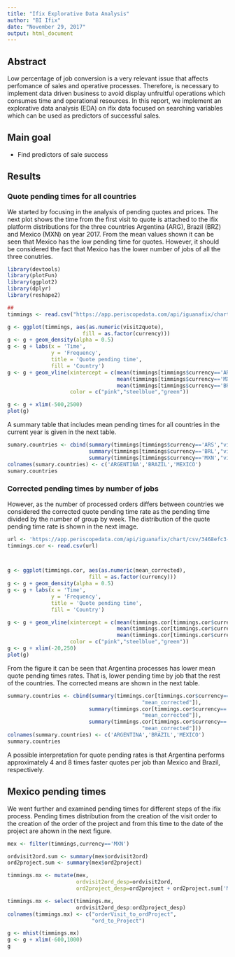 ```yaml
---
title: "Ifix Explorative Data Analysis"
author: "BI Ifix"
date: "November 29, 2017"
output: html_document
---
```


## Abstract

Low percentage of job conversion is a very relevant issue that affects perfomance of sales and operative processes. Therefore, is necessary to implement data driven business to avoid display unfruitful operations which consumes time and operational
resources. In this report, we implement an explorative data analysis (EDA) on ifix data focused on searching variables which can be used as predictors of successful sales.




## Main goal

 * Find predictors of sale success
 
## Results

### Quote pending times for all countries

We started by focusing in the analysis of pending quotes and prices. The next plot shows the time from the first visit to quote is attached to the ifix platform distributions for the three countries Argentina (ARG), Brazil (BRZ) and Mexico (MXN) on year 2017. From the mean values shown it can be seen that Mexico has the low pending time for quotes. However, it should be considered the fact that Mexico has the lower number of jobs of all the three conutries.  

``` r

library(devtools)
library(plotFun)
library(ggplot2)
library(dplyr)
library(reshape2)

## 
timmings <- read.csv("https://app.periscopedata.com/api/iguanafix/chart/csv/00eb5d3c-6c3d-1433-8397-c5e5c4343828")

g <- ggplot(timmings, aes(as.numeric(visit2quote),
                        fill = as.factor(currency)))
g <- g + geom_density(alpha = 0.5)
g <- g + labs(x = 'Time',
              y = 'Frequency',
              title = 'Quote pending time',
              fill = 'Country')
g <- g + geom_vline(xintercept = c(mean(timmings[timmings$currency=='ARS',"visit2quote"],na.rm = TRUE),
                                   mean(timmings[timmings$currency=='MXN',"visit2quote"],na.rm = TRUE),
                                   mean(timmings[timmings$currency=='BRL',"visit2quote"],na.rm = TRUE)),
                    color = c("pink","steelblue","green"))

g <- g + xlim(-500,2500)
plot(g)
``` 

A summary table that includes mean pending times for all countries in the current year is given in the next table.

```r
sumary.countries <- cbind(summary(timmings[timmings$currency=='ARS',"visit2quote"]),
                          summary(timmings[timmings$currency=='BRL',"visit2quote"]),
                          summary(timmings[timmings$currency=='MXN',"visit2quote"]))
colnames(sumary.countries) <- c('ARGENTINA','BRAZIL','MEXICO')
sumary.countries
```

### Corrected pending times by number of jobs

However, as the number of processed orders differs between countries we considered
the corrected quote pending time rate as the pending time divided by the number of
group by week. The distribution of the quote pending time rate is shown in the
next image.



```r
url <- 'https://app.periscopedata.com/api/iguanafix/chart/csv/3468efc3-89d9-fcdf-14f7-5db32d32a845'
timmings.cor <- read.csv(url)



g <- ggplot(timmings.cor, aes(as.numeric(mean_corrected),
                          fill = as.factor(currency)))
g <- g + geom_density(alpha = 0.5)
g <- g + labs(x = 'Time',
              y = 'Frequency',
              title = 'Quote pending time',
              fill = 'Country')

g <- g + geom_vline(xintercept = c(mean(timmings.cor[timmings.cor$currency=='ARS',"mean_corrected"],na.rm = TRUE),
                                   mean(timmings.cor[timmings.cor$currency=='MXN',"mean_corrected"],na.rm = TRUE),
                                   mean(timmings.cor[timmings.cor$currency=='BRL',"mean_corrected"],na.rm = TRUE)),
                    color = c("pink","steelblue","green"))
g <- g + xlim(-20,250)
plot(g)
```

From the figure it can be seen that Argentina processes has lower mean quote pending times rates. That is, lower pending time by job that the rest of the countries. The corrected means are shown in the next table.

```r
summary.countries <- cbind(summary(timmings.cor[timmings.cor$currency=='ARS',
                                           "mean_corrected"]),
                          summary(timmings.cor[timmings.cor$currency=='BRL',
                                           "mean_corrected"]),
                          summary(timmings.cor[timmings.cor$currency=='MXN',
                                           "mean_corrected"]))
colnames(summary.countries) <- c('ARGENTINA','BRAZIL','MEXICO')
summary.countries

```

A possible interpretation for quote pending rates is that Argentina performs
approximately 4 and 8 times faster quotes per job than Mexico and Brazil, respectively.


## Mexico pending times 

We went further and examined pending times for different steps of the ifix process. Pending times distribution from the creation of the visit order to the creation
of the order of the project and from this time to the date of the project
are ahown in the next figure.

```r

mex <- filter(timmings,currency=='MXN')

ordvisit2ord.sum <- summary(mex$ordvisit2ord)
ord2project.sum <- summary(mex$ord2project)

timmings.mx <- mutate(mex,
                      ordvisit2ord_desp=ordvisit2ord,
                      ord2project_desp=ord2project + ord2project.sum['Median'])

timmings.mx <- select(timmings.mx,
                      ordvisit2ord_desp:ord2project_desp)
colnames(timmings.mx) <- c("orderVisit_to_ordProject",
                           "ord_to_Project")

g <- mhist(timmings.mx)
g <- g + xlim(-600,1000)
g

```

